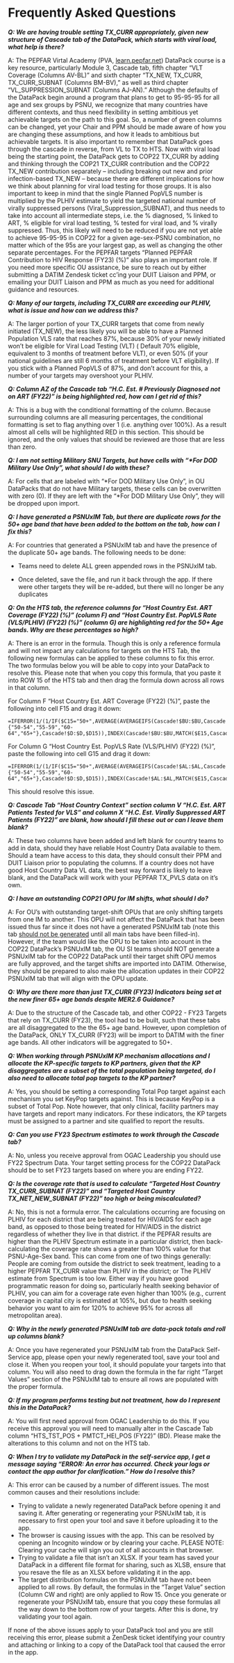 # Frequently Asked Questions

***Q: We are having trouble setting TX_CURR appropriately, given new structure of Cascade tab of the DataPack, which starts with viral load, what help is there?***

A: The PEPFAR Virtal Academy (PVA, [learn.pepfar.net](http://learn.pepfar.net/ "Follow link")) DataPack course is a key resource, particularly Module 3, Cascade tab, fifth chapter "VLT Coverage (Columns AV-BL)" and sixth chapter "TX_NEW, TX_CURR, TX_CURR_SUBNAT (Columns BM-BV)," as well as third chapter "VL_SUPPRESSION_SUBNAT (Columns AJ-AN)." Although the defaults of the DataPack begin around a program that plans to get to 95-95-95 for all age and sex groups by PSNU, we recognize that many countries have different contexts, and thus need flexibility in setting ambitious yet achievable targets on the path to this goal. So, a number of green columns can be changed, yet your Chair and PPM should be made aware of how you are changing these assumptions, and how it leads to ambitious but achievable targets. It is also important to remember that DataPack goes through the cascade in reverse, from VL to TX to HTS. Now with viral load being the starting point, the DataPack gets to COP22 TX_CURR by adding and thinking through the COP21 TX_CURR contribution and the COP22 TX_NEW contribution separately -- including breaking out new and prior infection-based TX_NEW -- because there are different implications for how we think about planning for viral load testing for those groups. It is also important to keep in mind that the single Planned PopVLS number is multiplied by the PLHIV estimate to yield the targeted national number of virally suppressed persons (Viral_Suppression_SUBNAT), and thus needs to take into account all intermediate steps, i.e. the % diagnosed, % linked to ART, % eligible for viral load testing, % tested for viral load, and % virally suppressed. Thus, this likely will need to be reduced if you are not yet able to achieve 95-95-95 in COP22 for a given age-sex-PSNU combination, no matter which of the 95s are your largest gap, as well as changing the other separate percentages. For the PEPFAR targets "Planned PEPFAR Contribution to HIV Response (FY23) (%)" also plays an important role. If you need more specific OU assistance, be sure to reach out by either submitting a DATIM Zendesk ticket cc'ing your DUIT Liaison and PPM, or emailing your DUIT Liaison and PPM as much as you need for additional guidance and resources.

***Q: Many of our targets, including TX_CURR are exceeding our PLHIV, what is issue and how can we address this?***

A: The larger portion of your TX_CURR targets that come from newly initiated (TX_NEW), the less likely you will be able to have a Planned Population VLS rate that reaches 87%, because 30% of your newly initiated won't be eligible for Viral Load Testing (VLT) ( Default 70% eligible, equivalent to 3 months of treatment before VLT), or even 50% (if your national guidelines are still 6 months of treatment before VLT eligibility). If you stick with a Planned PopVLS of 87%, and don't account for this, a number of your targets may overshoot your PLHIV.

***Q: Column AZ of the Cascade tab "H.C. Est. \# Previously Diagnosed not on ART (FY22)" is being highlighted red, how can I get rid of this?***

A: This is a bug with the conditional formatting of the column. Because surrounding columns are all measuring percentages, the conditional formatting is set to flag anything over 1 (i.e. anything over 100%). As a result almost all cells will be highlighted RED in this section. This should be ignored, and the only values that should be reviewed are those that are less than zero.

***Q: I am not setting Military SNU Targets, but have cells with "\*For DOD Military Use Only", what should I do with these?***

A: For cells that are labeled with "\*For DOD Military Use Only", in OU DataPacks that do not have Military targets, these cells can be overwritten with zero (0). If they are left with the "\*For DOD Military Use Only", they will be dropped upon import.

***Q: I have generated a PSNUxIM Tab, but there are duplicate rows for the 50+ age band that have been added to the bottom on the tab, how can I fix this?***

A: For countries that generated a PSNUxIM tab and have the presence of the duplicate 50+ age bands. The following needs to be done:

-   Teams need to delete ALL green appended rows in the PSNUxIM tab.

-   Once deleted, save the file, and run it back through the app. If there were other targets they will be re-added, but there will no longer be any duplicates

***Q: On the HTS tab, the reference columns for "Host Country Est. ART Coverage (FY22) (%)" (column F) and "Host Country Est. PopVLS Rate (VLS/PLHIV) (FY22) (%)" (column G) are highlighting red for the 50+ Age bands. Why are these percentages so high?***

A: There is an error in the formula. Though this is only a reference formula and will not impact any calculations for targets on the HTS Tab, the following new formulas can be applied to these columns to fix this error. The two formulas below you will be able to copy into your DataPack to resolve this. Please note that when you copy this formula, that you paste it into ROW 15 of the HTS tab and then drag the formula down across all rows in that column.

For Column F "Host Country Est. ART Coverage (FY22) (%)", paste the following into cell F15 and drag it down:

    =IFERROR(1/(1/IF($C15="50+",AVERAGE(AVERAGEIFS(Cascade!$BU:$BU,Cascade!$B:$B,$B15,Cascade!$C:$C,{"50-54","55-59","60-64","65+"},Cascade!$D:$D,$D15)),INDEX(Cascade!$BU:$BU,MATCH($E15,Cascade!$E:$E,0)))),"")

For Column G "Host Country Est. PopVLS Rate (VLS/PLHIV) (FY22) (%)", paste the following into cell G15 and drag it down:

    =IFERROR(1/(1/IF($C15="50+",AVERAGE(AVERAGEIFS(Cascade!$AL:$AL,Cascade!$B:$B,$B15,Cascade!$C:$C,{"50-54","55-59","60-64","65+"},Cascade!$D:$D,$D15)),INDEX(Cascade!$AL:$AL,MATCH($E15,Cascade!$E:$E,0)))),"")

This should resolve this issue.

***Q: Cascade Tab "Host Country Context" section column V "H.C. Est. ART Patients Tested for VLS" and column X "H.C. Est. Virally Suppressed ART Patients (FY22)" are blank, how should I fill these out or can I leave them blank?***

A: These two columns have been added and left blank for country teams to add in data, should they have reliable Host Country Data available to them. Should a team have access to this data, they should consult their PPM and DUIT Liaison prior to populating the columns. If a country does not have good Host Country Data VL data, the best way forward is likely to leave blank, and the DataPack will work with your PEPFAR TX_PVLS data on it's own.

***Q: I have an outstanding COP21 OPU for IM shifts, what should I do?***

A: For OU's with outstanding target-shift OPUs that are only shifting targets from one IM to another. This OPU will not affect the DataPack that has been issued thus far since it does not have a generated PSNUxIM tab (note this tab [should not be generated]{.ul} until all main tabs have been filled-in). However, if the team would like the OPU to be taken into account in the COP22 DataPack's PSNUxIM tab, the OU SI teams should NOT generate a PSNUxIM tab for the COP22 DataPack until their target shift OPU memos are fully approved, and the target shifts are imported into DATIM. Otherwise, they should be prepared to also make the allocation updates in their COP22 PSNUxIM tab that will align with the OPU update.

***Q: Why are there more than just TX_CURR (FY23) Indicators being set at the new finer 65+ age bands despite MER2.6 Guidance?***

A: Due to the structure of the Cascade tab, and other COP22 - FY23 Targets that rely on TX_CURR (FY23), the tool had to be built, such that these tabs are all disaggregated to the the 65+ age band. However, upon completion of the DataPack, ONLY TX_CURR (FY23) will be import to DATIM with the finer age bands. All other indicators will be aggregated to 50+.

***Q: When working through PSNUxIM KP mechanism allocations and I allocate the KP-specific targets to KP partners, given that the KP disaggregates are a subset of the total population being targeted, do I also need to allocate total pop targets to the KP partner?***

A: Yes, you should be setting a corresponding Total Pop target against each mechanism you set KeyPop targets against. This is because KeyPop is a subset of Total Pop. Note however, that only clinical, facility partners may have targets and report many indicators. For these indicators, the KP targets must be assigned to a partner and site qualified to report the results.

***Q: Can you use FY23 Spectrum estimates to work through the Cascade tab?***

A: No, unless you receive approval from OGAC Leadership you should use FY22 Spectrum Data. Your target setting process for the COP22 DataPack should be to set FY23 targets based on where you are ending FY22.

***Q: Is the coverage rate that is used to calculate "Targeted Host Country TX_CURR_SUBNAT (FY22)" and "Targeted Host Country TX_NET_NEW_SUBNAT (FY22)" too high or being miscalculated?***

A: No, this is not a formula error. The calculations occurring are focusing on PLHIV for each district that are being treated for HIV/AIDS for each age band, as opposed to those being treated for HIV/AIDS in the district regardless of whether they live in that district. if the PEPFAR results are higher than the PLHIV Spectrum estimate in a particular district, then back-calculating the coverage rate shows a greater than 100% value for that PSNU-Age-Sex band. This can come from one of two things generally: People are coming from outside the district to seek treatment, leading to a higher PEPFAR TX_CURR value than PLHIV in the district; or The PLHIV estimate from Spectrum is too low. Either way if you have good programmatic reason for doing so, particularly health seeking behavior of PLHIV, you can aim for a coverage rate even higher than 100% (e.g., current coverage in capital city is estimated at 105%, but due to health seeking behavior you want to aim for 120% to achieve 95% for across all metropolitan area).

***Q: Why in the newly generated PSNUxIM tab are data-pack totals and roll up columns blank?***

A: Once you have regenerated your PSNUxIM tab from the DataPack Self-Service app, please open your newly regenerated tool, save your tool and close it. When you reopen your tool, it should populate your targets into that column. You will also need to drag down the formula in the far right "Target Values" section of the PSNUxIM tab to ensure all rows are populated with the proper formula.

***Q: If my program performs testing but not treatment, how do I represent this in the DataPack?***

A: You will first need approval from OGAC Leadership to do this. If you receive this approval you will need to manually alter in the Cascade Tab column "HTS_TST_POS + PMTCT_HEI_POS (FY22)" (BD). Please make the alterations to this column and not on the HTS tab.

***Q: When I try to validate my DataPack in the self-service app, I get a message saying "ERROR: An error has occurred. Check your logs or contact the app author for clarification." How do I resolve this?***

A: This error can be caused by a number of different issues. The most common causes and their resolutions include:

-   Trying to validate a newly regenerated DataPack before opening it and saving it. After generating or regenerating your PSNUxIM tab, it is necessary to first open your tool and save it before uploading it to the app.
-   The browser is causing issues with the app. This can be resolved by opening an Incognito window or by clearing your cache. PLEASE NOTE: Clearing your cache will sign you out of all accounts in that browser.
-   Trying to validate a file that isn't an XLSX. If your team has saved your DataPack in a different file format for sharing, such as XLSB, ensure that you resave the file as an XLSX before validating it in the app.
-   The target distribution formulas on the PSNUxIM tab have not been applied to all rows. By default, the formulas in the "Target Value" section (Column CW and right) are only applied to Row 15. Once you generate or regenerate your PSNUxIM tab, ensure that you copy these formulas all the way down to the bottom row of your targets. After this is done, try validating your tool again.

If none of the above issues apply to your DataPack tool and you are still receiving this error, please submit a ZenDesk ticket identifying your country and attaching or linking to a copy of the DataPack tool that caused the error in the app.
